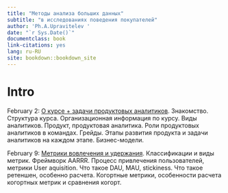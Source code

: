 ```yaml
--- 
title: "Методы анализа больших данных"
subtitle: "в исследованиях поведения покупателей"
author: 'Ph.A.Upravitelev '
date: "`r Sys.Date()`"
documentclass: book
link-citations: yes
lang: ru-RU
site: bookdown::bookdown_site
---
```


# Intro

February 2: [О курсе + задачи продуктовых аналитиков](#c1_intro). Знакомство. Структура курса. Организационная информация по курсу. Виды аналитиков. Продукт, продуктовая аналитика. Роли продуктовых аналитиков в командах. Грейды. Этапы развития продукта и задачи аналитиков на каждом этапе. Бизнес-модели.

February 9: [Метрики вовлечения и удержания](#c2_engagement1). Классификации и виды метрик. Фреймворк AARRR. Процесс привлечения пользователей, метрики User aquisition. Что такое DAU, MAU, stickiness. Что такое ретеншен, особенно расчета. Когортные метрики, особенности расчета когортных метрик и сравнения когорт.
